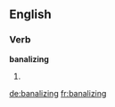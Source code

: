 ==English==

===Verb===
'''banalizing'''

# {{present participle of|[[banalize]]}}

[[de:banalizing]]
[[fr:banalizing]]